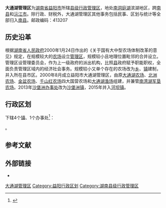 {{Infobox China County
| Belong = [[湖南省|湖南省]][[益阳市|益阳市]]
}}

'''大通湖管理区'''为[[湖南省|湖南省]][[益阳市|益阳市]]所辖[[县级行政管理区|县级行政管理区]]，地处[[洞庭湖|南洞庭湖]]滨湖地区，跨[[南县|南县]]和[[沅江市|沅江市]]。除行政、财税外，大通湖管理区其他事务包括民事、区划与统计等全部归入[[南县|南县]]。邮政编码：413207

==历史沿革==

根据[[湖南省人民政府|湖南省人民政府]]2000年1月24日作出的《关于国有大中型农场体制改革的意见》规定，在规模较大的[[农场|农场]]设立[[行政管理区|管理区]]，规模较小且地理位置毗邻的合并设立。管理区设管理委员会，作为上一级政府的派出机构，比照[[县|县]]政府赋予职能职权，全面负责管理区域内的经济社会事务。规模较小又单个存在的农场改为[[乡|乡]]、[[镇_(中华人民共和国)|镇]]建制，并入所在县市区。2000年8月成立益阳市大通湖管理区，由原[[大通湖农场|大通湖农场]]、[[北洲农场|北洲农场]]、[[金盆农场|金盆农场]]、[[千山红农场|千山红农场]]四大国营农场和[[大通湖渔场|大通湖渔场]]组建，并兼管[[南湾湖农场|南湾湖军垦农场]]。2013年[[沙堡洲办事处|沙堡洲办事处]]改为[[沙堡洲镇|沙堡洲镇]]，2015年并入[[河坝镇_(南县)|河坝镇]]。

== 行政区划 ==
{{PAGENAMEBASE}}下辖4个[[行政建制镇|镇]]、1个办事处<ref>{{PRC admin/ref sgc|43/09/71}}</ref>：

{{PRC admin/children|43/09/71}}。

== 参考文献 ==
{{reflist}}

== 外部链接 ==
* {{Official website|http://www.datonghu.gov.cn/|name=大通湖区管委会门户网站}}

{{大通湖管理区行政区划}}
{{益阳市行政区划}}

[[Category:大通湖管理区|]]
[[Category:益阳行政区划|Category:益阳行政区划]]
[[Category:湖南县级行政管理区|Category:湖南县级行政管理区]]